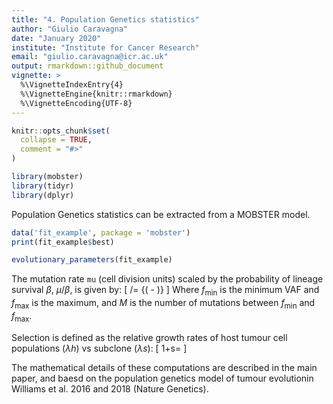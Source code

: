 ```yaml
---
title: "4. Population Genetics statistics"
author: "Giulio Caravagna"
date: "January 2020"
institute: "Institute for Cancer Research"
email: "giulio.caravagna@icr.ac.uk"
output: rmarkdown::github_document
vignette: >
  %\VignetteIndexEntry{4}
  %\VignetteEngine{knitr::rmarkdown}
  %\VignetteEncoding{UTF-8}
---
```


```r
knitr::opts_chunk$set(
  collapse = TRUE,
  comment = "#>"
)
```


```r
library(mobster)
library(tidyr)
library(dplyr)
```

Population Genetics statistics can be extracted from a MOBSTER model. 

```r
data('fit_example', package = 'mobster')
print(fit_example$best)

evolutionary_parameters(fit_example)
```

The mutation rate `mu` (cell division units) scaled by the probability of lineage survival $\beta$, $\mu/\beta$, is given by:
\[
\mu/\beta = \dfrac{M} {(\frac{1}{f_\text{min}} - \frac{1}{f_\text{max}})}
\]
Where $f_\text{min}$ is the minimum VAF and $f_\text{max}$ is the maximum, and
$M$ is the number of mutations between $f_\text{min}$ and $f_\text{max}$.

Selection is defined as the relative growth rates of host tumour cell populations ($\lambda h$) vs subclone ($\lambda s$):
\[
1+s= \dfrac{\lambda h}{ \lambda s}
\]

The mathematical details of these computations are described in the main paper, and baesd on the population genetics model of tumour evolutionin Williams et al. 2016 and 2018 (Nature Genetics).

